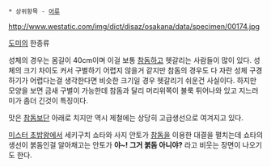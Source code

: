  * 상위항목 - [[어류]]

http://www.westatic.com/img/dict/disaz/osakana/data/specimen/00174.jpg

[[도미]]의 한종류

성체의 경우는 몸길이 40cm이며 이걸 보통 [[참돔]]하고 헷갈리는 사람들이 많이 있다. 성체의 크기 차이도 커서 구별하기 어렵지 않을거 같지만 참돔의 경우도 다 자란 성체 구경하기가 어렵다는걸 생각한다면 비슷한 크기일 경우 헷갈리기 쉬운건 사실이다. 하지만 모양을 보면 금새 구별이 가능한데 참돔과 달리 머리위쪽이 불룩 튀어나와 있고 지느러미가 좀더 긴것이 특징이다.

맛은 [[참돔]]보단 아래로 치지만 역시 제철에는 상당히 고급생선으로 여겨지고 있다.

[[미스터 초밥왕]]에서 세키구치 쇼타와 사지 안토가 [[참돔]]을 이용한 대결을 펼치는데 쇼타의 생선이 붉돔인걸 알아채고는 안토가 '''야~! 그거 붉돔 아니야?''' 라고 비웃는 장면이 나오기도 한다.
